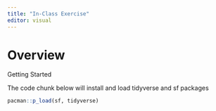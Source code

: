 ```yaml
---
title: "In-Class Exercise"
editor: visual
---
```


# Overview 

Getting Started

The code chunk below will install and load tidyverse and sf packages

```r
pacman::p_load(sf, tidyverse)
```
